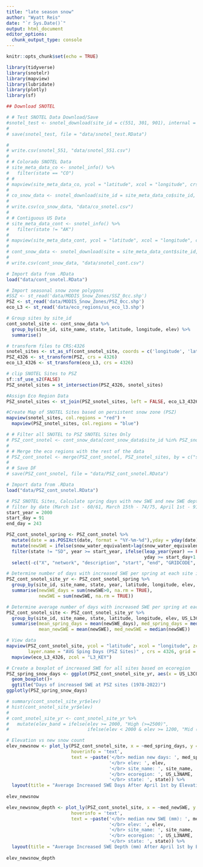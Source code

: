 ```yaml
---
title: "late season snow"
author: "Wyatt Reis"
date: "`r Sys.Date()`"
output: html_document
editor_options: 
  chunk_output_type: console
---
```


```r

knitr::opts_chunk$set(echo = TRUE)

library(tidyverse)
library(snotelr)
library(mapview)
library(lubridate)
library(plotly)
library(sf)
```

```r
## Download SNOTEL

# # Test SNOTEL Data Download/Save
#snotel_test <- snotel_download(site_id = c(551, 301, 901), internal = TRUE)
# 
# save(snotel_test, file = "data/snotel_test.RData")

# 
# write.csv(snotel_551, "data/snotel_551.csv")
# 
# # Colorado SNOTEL Data
# site_meta_data_co <- snotel_info() %>%
#   filter(state == "CO")
# # 
# mapview(site_meta_data_co, ycol = "latitude", xcol = "longitude", crs = 4326, grid = FALSE)
# 
# co_snow_data <- snotel_download(site_id = site_meta_data_co$site_id, internal = TRUE)
# 
# write.csv(co_snow_data, "data/co_snotel.csv")
# 
# # Contiguous US Data 
# site_meta_data_cont <- snotel_info() %>%
#   filter(state != "AK")
# 
# mapview(site_meta_data_cont, ycol = "latitude", xcol = "longitude", crs = 4326, grid = FALSE)
# 
# cont_snow_data <- snotel_download(site = site_meta_data_cont$site_id, internal = TRUE)
# 
# write.csv(cont_snow_data, "data/snotel_cont.csv")
```

```r
# Import data from .RData
load("data/cont_snotel.RData")

# Import seasonal snow zone polygons
#SSZ <- st_read('data/MODIS_Snow_Zones/SSZ_0cc.shp')
PSZ <- st_read('data/MODIS_Snow_Zones/PSZ_0cc.shp')
eco_L3 <- st_read('data/eco_regions/us_eco_l3.shp')
```

```r
# Group sites by site_id
cont_snotel_site <- cont_snow_data %>%
  group_by(site_id, site_name, state, latitude, longitude, elev) %>%
  summarise()

# transform files to CRS:4326
snotel_sites <- st_as_sf(cont_snotel_site, coords = c('longitude', 'latitude'), crs = 4326)
PSZ_4326 <- st_transform(PSZ, crs = 4326)
eco_L3_4326 <- st_transform(eco_L3, crs = 4326)

# clip SNOTEL Sites to PSZ
sf::sf_use_s2(FALSE)
PSZ_snotel_sites = st_intersection(PSZ_4326, snotel_sites)

#Assign Eco Region Data
PSZ_snotel_sites <- st_join(PSZ_snotel_sites, left = FALSE, eco_L3_4326[c("US_L3NAME", "US_L3CODE", "L3_KEY")])

#Create Map of SNOTEL Sites based on persistent snow zone (PSZ)
mapview(snotel_sites, col.regions = "red") +
  mapview(PSZ_snotel_sites, col.regions = "blue")
```

```r
# # Filter all SNOTEL to PSZ SNOTEL Sites Only
# PSZ_cont_snotel <- cont_snow_data[cont_snow_data$site_id %in% PSZ_snotel_sites$site_id,]
# 
# # Merge the eco regions with the rest of the data
# PSZ_cont_snotel <- merge(PSZ_cont_snotel, PSZ_snotel_sites, by = c("site_id", "site_name", "state", "elev"))
# 
# # Save DF
# save(PSZ_cont_snotel, file = "data/PSZ_cont_snotel.RData")
```

```r
# Import data from .RData
load("data/PSZ_cont_snotel.RData")

# PSZ SNOTEL Sites, Calculate spring days with new SWE and new SWE depth 
# filter by date (March 1st - 60/61, March 15th - 74/75, April 1st - 91/92, April 15th - 105/106, August 1st - 243/244)
start_year = 2000
start_day = 91
end_day = 243

PSZ_cont_snotel_spring <- PSZ_cont_snotel %>%
  mutate(date = as.POSIXct(date, format = "%Y-%m-%d"),yday = yday(date), year = year(date)) %>%
  mutate(newSWE = ifelse(snow_water_equivalent>lag(snow_water_equivalent), snow_water_equivalent-lag(snow_water_equivalent), 0)) %>%
  filter(state != "SD", year >= start_year, ifelse(leap_year(year) == FALSE, yday >= start_day & yday <= end_day, 
                                                   yday >= start_day+1 & yday <= end_day+1)) %>% 
  select(-c("X", "network", "description", "start", "end", "GRIDCODE", "Area"))

# Determine number of days with increased SWE per spring at each site in the PSZ (YEARLY)
PSZ_cont_snotel_site_yr <- PSZ_cont_snotel_spring %>%
  group_by(site_id, site_name, state, year, latitude, longitude, elev, US_L3CODE, US_L3NAME, L3_KEY) %>%
  summarise(newSWE_days = sum(newSWE>0, na.rm = TRUE), 
            newSWE = sum(newSWE, na.rm = TRUE))

# Determine average number of days with increased SWE per spring at each site in the PSZ (SITE)
PSZ_cont_snotel_site <- PSZ_cont_snotel_site_yr %>%
  group_by(site_id, site_name, state, latitude, longitude, elev, US_L3CODE, US_L3NAME, L3_KEY) %>%
  summarise(mean_spring_days = mean(newSWE_days), med_spring_days = median(newSWE_days),
            mean_newSWE = mean(newSWE), med_newSWE = median(newSWE))

# View data
mapview(PSZ_cont_snotel_site, ycol = "latitude", xcol = "longitude", zcol = "med_spring_days",
        layer.name = "AVG Sping Days (PSZ Sites)" , crs = 4326, grid = FALSE) +
  mapview(eco_L3_4326, zcol = "L3_KEY")
```

```r
# Create a boxplot of increased SWE for all sites based on ecoregion
PSZ_spring_snow_days <- ggplot(PSZ_cont_snotel_site_yr, aes(x = US_L3CODE, y= newSWE_days, color = L3_KEY)) +
  geom_boxplot()+
  ggtitle("Days of increased SWE at PSZ sites (1978-2022)")
ggplotly(PSZ_spring_snow_days)
```

```r
# summary(cont_snotel_site_yr$elev)
# hist(cont_snotel_site_yr$elev)
# 
# cont_snotel_site_yr <- cont_snotel_site_yr %>% 
#   mutate(elev_band = ifelse(elev >= 2000, "High (>=2500)", 
#                             ifelse(elev < 2000 & elev >= 1200, "Mid (1500-2500)", "Low (<= 1500)")))
```

```r
# Elevation vs new snow count
elev_newsnow <- plot_ly(PSZ_cont_snotel_site, x = ~med_spring_days, y = ~elev, color = ~US_L3NAME, type = 'scatter', mode = 'markers', 
                        hoverinfo = 'text',
                        text = ~paste('</br> median new days: ', med_spring_days,
                                      '</br> elev: ', elev,
                                      '</br> site_name: ', site_name,
                                      '</br> ecoregion: ', US_L3NAME,
                                      '</br> state: ', state)) %>% 
  layout(title = "Average Increased SWE Days After April 1st by Elevation (2000-2022)")
 
elev_newsnow

elev_newsnow_depth <- plot_ly(PSZ_cont_snotel_site, x = ~med_newSWE, y = ~elev, color = ~US_L3NAME, type = 'scatter', mode = 'markers', 
                        hoverinfo = 'text',
                        text = ~paste('</br> median new SWE (mm): ', med_newSWE,
                                      '</br> elev: ', elev,
                                      '</br> site_name: ', site_name,
                                      '</br> ecoregion: ', US_L3NAME,
                                      '</br> state: ', state)) %>% 
  layout(title = "Average Increased SWE Depth (mm) After April 1st by Elevation (2000-2022)")
 
elev_newsnow_depth
```